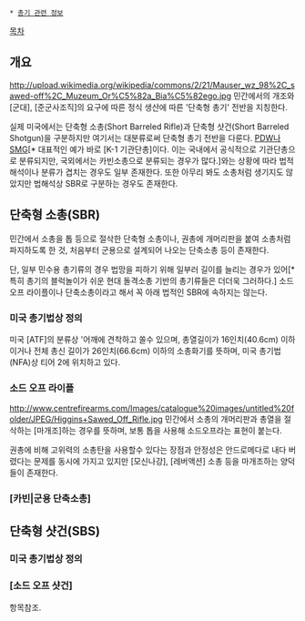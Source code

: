  * [[총기 관련 정보]]

[[목차]]

== 개요 ==
http://upload.wikimedia.org/wikipedia/commons/2/21/Mauser_wz_98%2C_sawed-off%2C_Muzeum_Or%C5%82a_Bia%C5%82ego.jpg
민간에서의 개조와 [군대], [준군사조직]의 요구에 따른 정식 생산에 따른 '단축형 총기' 전반을 지칭한다.

실제 미국에서는 단축형 소총(Short Barreled Rifle)과 단축형 샷건(Short Barreled Shotgun)을 구분하지만 여기서는 대분류로써 단축형 총기 전반을 다룬다. [[PDW]]나 [[SMG]][* 대표적인 예가 바로 [K-1 기관단총]이다. 이는 국내에서 공식적으로 기관단총으로 분류되지만, 국외에서는 카빈소총으로 분류되는 경우가 많다.]와는 상황에 따라 법적 해석이나 분류가 겹치는 경우도 일부 존재한다. 또한 아무리 봐도 소총처럼 생기지도 않았지만 법해석상 SBR로 구분하는 경우도 존재한다.

== 단축형 소총(SBR) ==
민간에서 소총을 톱 등으로 절삭한 단축형 소총이나, 권총에 개머리판을 붙여 소총처럼 파지하도록 한 것, 처음부터 군용으로 설계되어 나오는 단축소총 등이 존재한다. 

단, 일부 민수용 총기류의 경우 법망을 피하기 위해 일부러 길이를 늘리는 경우가 있어[* 특히 총기의 블럭놀이가 쉬운 현대 돌격소총 기반의 총기류들은 더더욱 그러하다.] 소드오프 라이플이나 단축소총이라고 해서 꼭 아래 법적인 SBR에 속하지는 않는다.

=== 미국 총기법상 정의 ===
미국 [ATF]의 분류상 '어깨에 견착하고 쏠수 있으며, 총열길이가 16인치(40.6cm) 이하이거나 전체 총신 길이가 26인치(66.6cm) 이하의 소총화기를 뜻하며, 미국 총기법(NFA)상 티어 2에 위치하고 있다.
 
=== 소드 오프 라이플 ===
http://www.centrefirearms.com/Images/catalogue%20images/untitled%20folder/JPEG/Higgins+Sawed_Off_Rifle.jpg
민간에서 소총의 개머리판과 총열을 절삭하는 [마개조]하는 경우를 뜻하며, 보통 톱을 사용해 소드오프라는 표현이 붙는다.

권총에 비해 고위력의 소총탄을 사용할수 있다는 장점과 안정성은 안드로메다로 내다 버렸다는 문제를 동시에 가지고 있지만 [모신나강], [레버액션] 소총 등을 마개조하는 양덕들이 존재한다.
 
=== [카빈|군용 단축소총] ===

== 단축형 샷건(SBS) ==
=== 미국 총기법상 정의 ===
=== [소드 오프 샷건] ===
항목참조.
